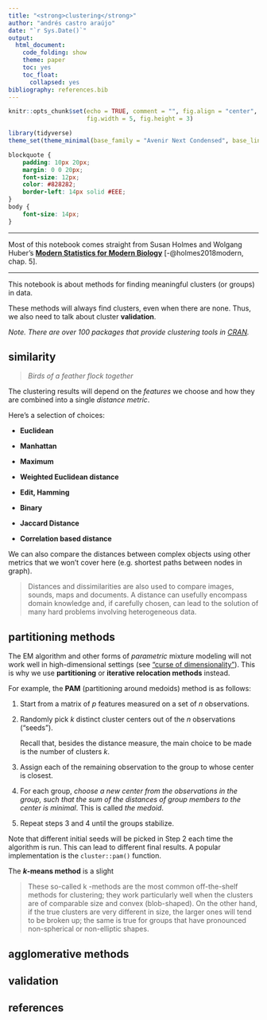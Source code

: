 ```yaml
---
title: "<strong>clustering</strong>"
author: "andrés castro araújo"
date: "`r Sys.Date()`"
output: 
  html_document: 
    code_folding: show
    theme: paper
    toc: yes
    toc_float:
      collapsed: yes
bibliography: references.bib
---
```


```r
knitr::opts_chunk$set(echo = TRUE, comment = "", fig.align = "center",
                      fig.width = 5, fig.height = 3)

library(tidyverse)
theme_set(theme_minimal(base_family = "Avenir Next Condensed", base_line_size = 0))
```


```css
blockquote {
    padding: 10px 20px;
    margin: 0 0 20px;
    font-size: 12px;
    color: #828282;
    border-left: 14px solid #EEE;
}
body {
    font-size: 14px;
}
```

****

Most of this notebook comes straight from Susan Holmes and Wolgang Huber's [__Modern Statistics for Modern Biology__](http://web.stanford.edu/class/bios221/book/index.html) [-@holmes2018modern, chap. 5].

****

This notebook is about methods for finding meaningful clusters (or groups) in data.

These methods will always find clusters, even when there are none. Thus, we also need to talk about cluster __validation__.

_Note. There are over 100 packages that provide clustering tools in [CRAN](https://CRAN.R-project.org/view=Cluster)._

## similarity

>_Birds of a feather flock together_

The clustering results will depend on the _features_ we choose and how they are combined into a single _distance metric_.

Here's a selection of choices:

- __Euclidean__

- __Manhattan__

- __Maximum__

- __Weighted Euclidean distance__

- __Edit, Hamming__

- __Binary__

- __Jaccard Distance__

- __Correlation based distance__


We can also compare the distances between complex objects using other metrics that we won't cover here (e.g. shortest paths between nodes in graph).

>Distances and dissimilarities are also used to compare images, sounds, maps and documents. A distance can usefully encompass domain knowledge and, if carefully chosen, can lead to the solution of many hard problems involving heterogeneous data. 

## partitioning methods

The EM algorithm and other forms of _parametric_ mixture modeling will not work well in high-dimensional settings (see ["curse of dimensionality"](https://en.wikipedia.org/wiki/Curse_of_dimensionality)). This is why we use __partitioning__ or __iterative relocation methods__ instead.

For example, the __PAM__ (partitioning around medoids) method is as follows:

1. Start from a matrix of $p$ features measured on a set of $n$ observations.

2. Randomly pick $k$ distinct cluster centers out of the $n$ observations ("seeds").

    Recall that, besides the distance measure, the main choice to be made is the number of clusters $k$. 

3. Assign each of the remaining observation to the group to whose center is closest.

4. For each group, _choose a new center from the observations in the group, such that the sum of the distances of group members to the center is minimal_. This is called _the medoid_.

5. Repeat steps 3 and 4 until the groups stabilize.

Note that different initial seeds will be picked in Step 2 each time the algorithm is run. This can lead to different final results. A popular implementation is the `cluster::pam()` function.

The __$k$-means method__ is a slight




>These so-called 
k
-methods are the most common off-the-shelf methods for clustering; they work particularly well when the clusters are of comparable size and convex (blob-shaped). On the other hand, if the true clusters are very different in size, the larger ones will tend to be broken up; the same is true for groups that have pronounced non-spherical or non-elliptic shapes.

## agglomerative methods

## validation

## references


